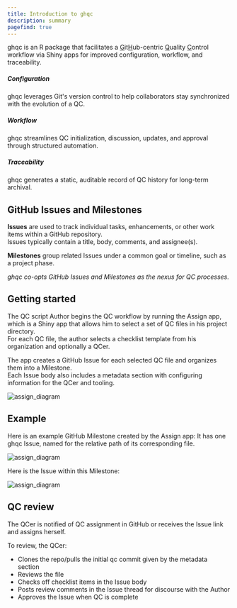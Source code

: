 ```yaml
---
title: Introduction to ghqc
description: summary
pagefind: true
---
```






<Aside type='tip' title="ghqc: a new way to perform QC">

ghqc is an R package that facilitates a 
<u>G</u>it<u>H</u>ub-centric 
<u>Q</u>uality <u>C</u>ontrol workflow via Shiny apps for improved configuration, workflow, and traceability.

##### Configuration

ghqc leverages Git's version control to help collaborators stay synchronized with the evolution of a QC.

##### Workflow

ghqc streamlines QC initialization, discussion, updates, and approval through structured automation.

##### Traceability

ghqc generates a static, auditable record of QC history for long-term archival.

</Aside>

## GitHub Issues and Milestones

**Issues** are used to track individual tasks, enhancements, or other work items within a GitHub repository.\
Issues typically contain a title, body, comments, and assignee(s).

**Milestones** group related Issues under a common goal or timeline, such as a project phase. 

_ghqc co-opts GitHub Issues and Milestones as the nexus for QC processes._

## Getting started

The QC script Author begins the QC workflow by running the Assign app, which is a Shiny app that allows him to select a set of QC files in his project directory.\
For each QC file, the author selects a checklist template from his organization and optionally a QCer.

The app creates a GitHub Issue for each selected QC file and organizes them into a Milestone.\
Each Issue body also includes a metadata section with configuring information for the QCer and tooling.

![assign_diagram](/ghqc-docs/assign_diagram.png)

## Example 

Here is an example GitHub Milestone created by the Assign app:
It has one ghqc Issue, named for the relative path of its corresponding file.

![assign_diagram](/ghqc-docs/milestone_example2.png)

Here is the Issue within this Milestone:

![assign_diagram](/ghqc-docs/issue_example2.png)

## QC review

The QCer is notified of QC assignment in GitHub or receives the Issue link and assigns herself.

To review, the QCer:
- Clones the repo/pulls the initial qc commit given by the metadata section
- Reviews the file 
- Checks off checklist items in the Issue body
- Posts review comments in the Issue thread for discourse with the Author
- Approves the Issue when QC is complete